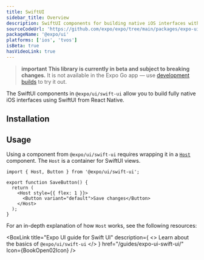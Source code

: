 ```yaml
---
title: SwiftUI
sidebar_title: Overview
description: SwiftUI components for building native iOS interfaces with @expo/ui.
sourceCodeUrl: 'https://github.com/expo/expo/tree/main/packages/expo-ui'
packageName: '@expo/ui'
platforms: ['ios', 'tvos']
isBeta: true
hasVideoLink: true
---
```




> **important** **This library is currently in beta and subject to breaking changes.** It is not available in the Expo Go app &mdash; use [development builds](/develop/development-builds/introduction/) to try it out.

The SwiftUI components in `@expo/ui/swift-ui` allow you to build fully native iOS interfaces using SwiftUI from React Native.

## Installation

<APIInstallSection />

## Usage

Using a component from `@expo/ui/swift-ui` requires wrapping it in a [`Host`](./host) component. The `Host` is a container for SwiftUI views.

```tsx
import { Host, Button } from '@expo/ui/swift-ui';

export function SaveButton() {
  return (
    <Host style={{ flex: 1 }}>
      <Button variant="default">Save changes</Button>
    </Host>
  );
}
```

For an in-depth explanation of how `Host` works, see the following resources:

<BoxLink
  title="Expo UI guide for Swift UI"
  description={
    <>
      Learn about the basics of <CODE>@expo/ui/swift-ui</CODE>
    </>
  }
  href="/guides/expo-ui-swift-ui/"
  Icon={BookOpen02Icon}
/>

<VideoBoxLink
  videoId="2wXYLWz3YEQ"
  title="Expo UI iOS Liquid Glass Tutorial"
  description="Learn how to build real SwiftUI views in your React Native app with the new Expo UI."
/>
